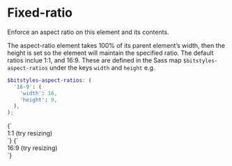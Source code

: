 
<Meta title="Utilities/aspect-ratio" />

# Fixed-ratio

Enforce an aspect ratio on this element and its contents.

The aspect-ratio element takes 100% of its parent element’s width, then the height is set so the element will maintain the specified ratio. The default ratios inclue 1:1, and 16:9. These are defined in the Sass map `$bitstyles-aspect-ratios` under the keys `width` and `height` e.g.

```scss
$bitstyles-aspect-ratios: (
  '16-9': (
    'width': 16,
    'height': 9,
  ),
);
```

<Canvas isColumn>
  <Story name="aspect-ratio-1-1">
    {`
      <div class="u-aspect-ratio-1-1 u-bg-brand-2 u-relative">
        <div class="u-absolute-center u-text-center">1:1 <span class="u-block">(try resizing)</span></div>
      </div>
    `}
  </Story>
  <Story name="aspect-ratio-16-9">
    {`
      <div class="u-aspect-ratio-16-9 u-bg-brand-2 u-relative">
        <div class="u-absolute-center u-text-center">16:9 <span class="u-block">(try resizing)</span></div>
      </div>
    `}
  </Story>
</Canvas>
